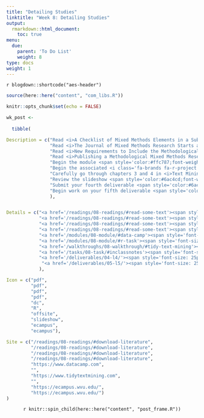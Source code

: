 ```yaml
---
title: "Detailing Studies"
linktitle: "Week 8: Detailing Studies"
output:
  rmarkdown::html_document:
    toc: true
menu:
  due:
    parent: 'To Do List'
    weight: 8
type: docs
weight: 1
---
```


`r blogdown::shortcode("aes-header")`

```r
source(here::here("content", "com_libs.R"))
```

```r
knitr::opts_chunk$set(echo = FALSE)
```

```r

wk_post <- 
  
  tibble(

Description = c("Read <i>A Checklist of Mixed Methods Elements in a Submission for Advancing the Methodology of Mixed Methods Research</i> in Fetters, M.D. & Molina-Azorin, J.F. (2019a)",
                "Read <i>The Journal of Mixed Methods Research Starts a New Decade: Principles for Bringing in the New and Divesting of the Old Language of the Field</i> in Fetters, M.D. & Molina-Azorin, J.F. (2017)",
                "Read <i>New Requirements to Include the Methodological Contribution in Articles Published in the Journal of Mixed Methods Research</i> in Fetters, M.D. & Molina-Azorin, J.F. (2019b)",
                "Read <i>Publishing a Methodological Mixed Methods Research Article</i> in Fetters, M.D. & Freshwater, D. (2015)",
                "Begin the module <span style='color:#ffc787;font-weight:bold'><i>Introduction to Text Analysis in R</i></span>",
                "Begin the associated <i class='fa-brands fa-r-project'></i> task for the module",
                "Carefully go through chapters 3 and 4 in <i>Text Mining with R: A Tidy Approach</i>",
                "Review the slideshow <span style='color:#6ac4cd;font-weight:bold'>Sentiment Analysis</span> after class",
                "Submit your fourth deliverable <span style='color:#6acda5;font-weight:bold'>Update the Draft</span>",
                "Begin work on your fifth deliverable <span style='color:#6acda5;font-weight:bold'>Refine the Draft</span> after recieving feedback on the prior submission"
                ),


Details = c("<a href='/readings/08-readings/#read-some-text'><span style='font-size: 25px; color: #89cff0;'><i class='fas fa-info-circle'></i></span></a>",
            "<a href='/readings/08-readings/#read-some-text'><span style='font-size: 25px; color: #89cff0;'><i class='fas fa-info-circle'></i></span></a>",
            "<a href='/readings/08-readings/#read-some-text'><span style='font-size: 25px; color: #89cff0;'><i class='fas fa-info-circle'></i></span></a>",
            "<a href='/readings/08-readings/#read-some-text'><span style='font-size: 25px; color: #89cff0;'><i class='fas fa-info-circle'></i></span></a>",
            "<a href='/modules/08-module/#data-camp'><span style='font-size: 25px; color: #89cff0;'><i class='fas fa-info-circle'></i></span></a>",
            "<a href='/modules/08-module/#r-task'><span style='font-size: 25px; color: #89cff0;'><i class='fas fa-info-circle'></i></span></a>",
            "<a href='/walkthroughs/08-walkthrough/#tidy-text-mining'><span style='font-size: 25px; color: #89cff0;'><i class='fas fa-info-circle'></i></span></a>",
            "<a href='/tasks/08-task/#inclassnotes'><span style='font-size: 25px; color: #89cff0;'><i class='fas fa-info-circle'></i></span></a>",
            "<a href='/deliverables/04-l4/'><span style='font-size: 25px; color: #89cff0;'><i class='fas fa-info-circle'></i></span></a>",
             "<a href='/deliverables/05-l5/'><span style='font-size: 25px; color: #89cff0;'><i class='fas fa-info-circle'></i></span></a>"
            ),

Icon = c("pdf",
         "pdf",
         "pdf",
         "pdf",
         "dc",
         "R",
         "offsite",
         "slideshow",
         "ecampus",
         "ecampus"),

Site = c("/readings/08-readings/#download-literature",
         "/readings/08-readings/#download-literature",
         "/readings/08-readings/#download-literature",
         "/readings/08-readings/#download-literature",
         "https://www.datacamp.com",
         "",
         "https://www.tidytextmining.com",
         "",
         "https://ecampus.wvu.edu/",
         "https://ecampus.wvu.edu/")
)
```

<center>
`r knitr::spin_child(here::here("content", "post_frame.R"))`
</center>
